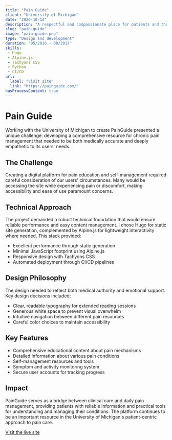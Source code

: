 ```yaml
---
title: "Pain Guide"
client: "University of Michigan"
date: "2020-10-14"
description: "A respectful and compassionate place for patients and those who care for us when we're in pain."
slug: "pain-guide"
image: "pain-guide.png"
type: "Design and development"
duration: "05/2016 - 08/2017"
skills:
 - Hugo
 - Alpine.js
 - Tachyons CSS
 - Python
 - CI/CD
url:
  label: "Visit site"
  link: "https://painguide.com/"
hasProcessContent: true
---
```



# Pain Guide

Working with the University of Michigan to create PainGuide presented a unique challenge: developing a comprehensive resource for chronic pain management that needed to be both medically accurate and deeply empathetic to its users' needs.

## The Challenge

Creating a digital platform for pain education and self-management required careful consideration of our users' circumstances. Many would be accessing the site while experiencing pain or discomfort, making accessibility and ease of use paramount concerns.

## Technical Approach

The project demanded a robust technical foundation that would ensure reliable performance and easy content management. I chose Hugo for static site generation, complemented by Alpine.js for lightweight interactivity where needed. This stack provided:

- Excellent performance through static generation
- Minimal JavaScript footprint using Alpine.js
- Responsive design with Tachyons CSS
- Automated deployment through CI/CD pipelines

## Design Philosophy

The design needed to reflect both medical authority and emotional support. Key design decisions included:

- Clear, readable typography for extended reading sessions
- Generous white space to prevent visual overwhelm
- Intuitive navigation between different pain resources
- Careful color choices to maintain accessibility

## Key Features

- Comprehensive educational content about pain mechanisms
- Detailed information about various pain conditions
- Self-management resources and tools
- Symptom and activity monitoring system
- Secure user accounts for tracking progress

## Impact

PainGuide serves as a bridge between clinical care and daily pain management, providing patients with reliable information and practical tools for understanding and managing their conditions. The platform continues to be an important resource in the University of Michigan's patient-centric approach to pain care.

[Visit the live site](https://painguide.com/)
